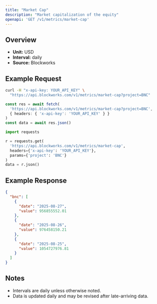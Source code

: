 ```yaml
---
title: "Market Cap"
description: "Market capitalization of the equity"
openapi: 'GET /v1/metrics/market-cap'
---
```


## Overview

- **Unit:** USD
- **Interval:** daily
- **Source:** Blockworks

## Example Request

<CodeGroup>

```bash cURL
curl -H "x-api-key: YOUR_API_KEY" \
  "https://api.blockworks.com/v1/metrics/market-cap?project=BNC"
```

```typescript TypeScript
const res = await fetch(
  'https://api.blockworks.com/v1/metrics/market-cap?project=BNC',
  { headers: { 'x-api-key': 'YOUR_API_KEY' } }
)
const data = await res.json()
```

```python Python
import requests

r = requests.get(
  'https://api.blockworks.com/v1/metrics/market-cap',
  headers={'x-api-key': 'YOUR_API_KEY'},
  params={'project': 'BNC'}
)
data = r.json()
```

</CodeGroup>

## Example Response

```json
{
  "bnc": [
    {
      "date": "2025-08-27",
      "value": 956855552.01
    },
    {
      "date": "2025-08-26",
      "value": 976458150.21
    },
    {
      "date": "2025-08-25",
      "value": 1054727976.81
    }
  ]
}
```

## Notes
- Intervals are daily unless otherwise noted.
- Data is updated daily and may be revised after late-arriving data.
